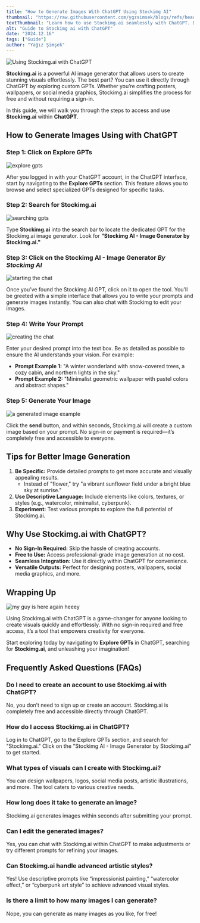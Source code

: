 ```yaml
---
title: "How to Generate Images With ChatGPT Using Stockimg AI"
thumbnail: "https://raw.githubusercontent.com/ygzsimsek/blogs/refs/heads/main/images/thumb-sai-gpt.png"
textThumbnail: "Learn how to use Stockimg.ai seamlessly with ChatGPT. Discover how to generate stunning visuals directly from ChatGPT by exploring custom GPTs."
alt: "Guide to Stockimg ai with ChatGPT"
date: "2024.12.16"
tags: ["Guide"]
author: "Yağız Şimşek"
---
```


![Using Stockimg.ai with ChatGPT](https://raw.githubusercontent.com/Abdurrahman-Subh/mdx-blog/main/images/thumb-sai-gpt.png)

**Stockimg.ai** is a powerful AI image generator that allows users to create stunning visuals effortlessly. The best part? You can use it directly through ChatGPT by exploring custom GPTs. Whether you’re crafting posters, wallpapers, or social media graphics, Stockimg.ai simplifies the process for free and without requiring a sign-in.

In this guide, we will walk you through the steps to access and use **Stockimg.ai** within **ChatGPT**.

## How to Generate Images Using with ChatGPT

### Step 1: Click on Explore GPTs

![explore gpts](https://raw.githubusercontent.com/Abdurrahman-Subh/mdx-blog/main/images/explore-gpts.png)

After you logged in with your ChatGPT account, in the ChatGPT interface, start by navigating to the **Explore GPTs** section. This feature allows you to browse and select specialized GPTs designed for specific tasks.

### Step 2: Search for Stockimg.ai

![searching gpts](https://raw.githubusercontent.com/Abdurrahman-Subh/mdx-blog/main/images/discover-gpts.png)

Type **Stockimg.ai** into the search bar to locate the dedicated GPT for the Stockimg.ai image generator. Look for **"Stockimg AI - Image Generator by Stockimg.ai."**

### Step 3: Click on the Stockimg AI - Image Generator *By Stockimg AI*

![starting the chat](https://raw.githubusercontent.com/Abdurrahman-Subh/mdx-blog/main/images/sai-gpt-start.png)

Once you’ve found the Stockimg AI GPT, click on it to open the tool. You’ll be greeted with a simple interface that allows you to write your prompts and generate images instantly. You can also chat with Stockimg to edit your images.

### Step 4: Write Your Prompt

![creating the chat](https://raw.githubusercontent.com/Abdurrahman-Subh/mdx-blog/main/images/sai-gpt-chat.png)

Enter your desired prompt into the text box. Be as detailed as possible to ensure the AI understands your vision. For example:

- **Prompt Example 1:** "A winter wonderland with snow-covered trees, a cozy cabin, and northern lights in the sky."
- **Prompt Example 2:** "Minimalist geometric wallpaper with pastel colors and abstract shapes."

### Step 5: Generate Your Image

![a generated image example](https://media.stockimg.ai/designed/wIXouF8qkQoK.png)

Click the **send** button, and within seconds, Stockimg.ai will create a custom image based on your prompt. No sign-in or payment is required—it’s completely free and accessible to everyone.

## Tips for Better Image Generation

1. **Be Specific:** Provide detailed prompts to get more accurate and visually appealing results.
   - Instead of "flower," try "a vibrant sunflower field under a bright blue sky at sunrise."
2. **Use Descriptive Language:** Include elements like colors, textures, or styles (e.g., watercolor, minimalist, cyberpunk).
3. **Experiment:** Test various prompts to explore the full potential of Stockimg.ai.

## Why Use Stockimg.ai with ChatGPT?

- **No Sign-In Required:** Skip the hassle of creating accounts.
- **Free to Use:** Access professional-grade image generation at no cost.
- **Seamless Integration:** Use it directly within ChatGPT for convenience.
- **Versatile Outputs:** Perfect for designing posters, wallpapers, social media graphics, and more.

## Wrapping Up

![my guy is here again heeey](https://media.stockimg.ai/designed/FL_H6ZNPhmFC.png)

Using Stockimg.ai with ChatGPT is a game-changer for anyone looking to create visuals quickly and effortlessly. With no sign-in required and free access, it’s a tool that empowers creativity for everyone.

Start exploring today by navigating to **Explore GPTs** in ChatGPT, searching for **Stockimg.ai**, and unleashing your imagination!

## Frequently Asked Questions (FAQs)

### Do I need to create an account to use Stockimg.ai with ChatGPT?
No, you don’t need to sign up or create an account. Stockimg.ai is completely free and accessible directly through ChatGPT.

### How do I access Stockimg.ai in ChatGPT?
Log in to ChatGPT, go to the Explore GPTs section, and search for "Stockimg.ai." Click on the "Stockimg AI - Image Generator by Stockimg.ai" to get started.

### What types of visuals can I create with Stockimg.ai?
You can design wallpapers, logos, social media posts, artistic illustrations, and more. The tool caters to various creative needs.

### How long does it take to generate an image?
Stockimg.ai generates images within seconds after submitting your prompt.

### Can I edit the generated images?
Yes, you can chat with Stockimg.ai within ChatGPT to make adjustments or try different prompts for refining your images.

### Can Stockimg.ai handle advanced artistic styles?
Yes! Use descriptive prompts like “impressionist painting,” “watercolor effect,” or “cyberpunk art style” to achieve advanced visual styles.

### Is there a limit to how many images I can generate?
Nope, you can generate as many images as you like, for free!
